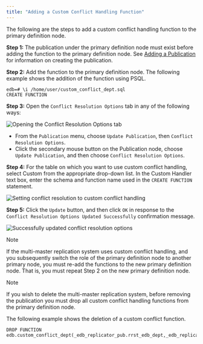 ```yaml
---
title: "Adding a Custom Conflict Handling Function"
---
```


<div id="adding_custom_conflict_handling_function" class="registered_link"></div>


The following are the steps to add a custom conflict handling function to the primary definition node.

**Step 1:** The publication under the primary definition node must exist before adding the function to the primary definition node. See [Adding a Publication](../../../06_mmr_operation/#add_pub_mmr) for information on creating the publication.

**Step 2:** Add the function to the primary definition node. The following example shows the addition of the function using PSQL.

``` text
edb=# \i /home/user/custom_conflict_dept.sql
CREATE FUNCTION
```

**Step 3:** Open the `Conflict Resolution Options` tab in any of the following ways:

![Opening the Conflict Resolution Options tab](/../../../images/image139.png)

-   From the `Publication` menu, choose `Update Publication`, then `Conflict Resolution Options`.
-   Click the secondary mouse button on the Publication node, choose `Update Publication`, and then choose `Conflict Resolution Options`.

**Step 4:** For the table on which you want to use custom conflict handling, select Custom from the appropriate drop-down list. In the Custom Handler text box, enter the schema and function name used in the `CREATE FUNCTION` statement.

![Setting conflict resolution to custom conflict handling](/../../../images/image140.png)

**Step 5:** Click the `Update` button, and then click `OK` in response to the `Conflict Resolution Options Updated Successfully` confirmation message.

![Successfully updated conflict resolution options](/../../../images/image141.png)

<div class="note">

<div class="title">

Note

</div>

If the multi-master replication system uses custom conflict handling, and you subsequently switch the role of the primary definition node to another primary node, you must re-add the functions to the new primary definition node. That is, you must repeat Step 2 on the new primary definition node.

</div>

<div class="note">

<div class="title">

Note

</div>

If you wish to delete the multi-master replication system, before removing the publication you must drop all custom conflict handling functions from the primary definition node.

</div>

The following example shows the deletion of a custom conflict function.

``` text
DROP FUNCTION edb.custom_conflict_dept(_edb_replicator_pub.rrst_edb_dept,_edb_replicator_pub.rrst_edb_dept,varchar);
```
